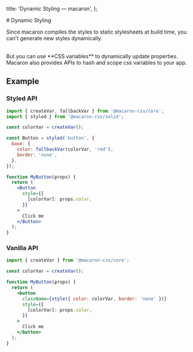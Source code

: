 
  title: 'Dynamic Styling — macaron',
};

<Layout>
# Dynamic Styling

Since macaron compiles the styles to static stylesheets at build time, you can't generate new styles dynamically.

<br />
But you can use **CSS variables** to dynamically update properties. Macaron also
provides APIs to hash and scope css variables to your app.

## Example

### Styled API

```jsx
import { createVar, fallbackVar } from '@macaron-css/core';
import { styled } from '@macaron-css/solid';

const colorVar = createVar();

const Button = styled('button', {
  base: {
    color: fallbackVar(colorVar, 'red'),
    border: 'none',
  },
});

function MyButton(props) {
  return (
    <Button
      style={{
        [colorVar]: props.color,
      }}
    >
      Click me
    </Button>
  );
}
```

### Vanilla API

```jsx
import { createVar } from '@macaron-css/core';

const colorVar = createVar();

function MyButton(props) {
  return (
    <button
      className={style({ color: colorVar, border: 'none' })}
      style={{
        [colorVar]: props.color,
      }}
    >
      Click me
    </button>
  );
}
```

</Layout>
